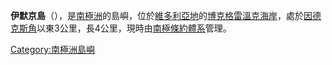 {{coord|73|23|S|168|2|E|source:GNIS|display=title}}

'''伊默京島'''（{{lang-en|Emerging Island}}），是[[南極洲|南極洲]]的島嶼，位於[[維多利亞地|維多利亞地]]的[[博克格雷溫克海岸|博克格雷溫克海岸]]，處於[[因德克斯角|因德克斯角]]以東3公里，長4公里，現時由[[南極條約體系|南極條約體系]]管理。

{{DEFAULTSORT:Emerging Island}}
[[Category:南極洲島嶼|Category:南極洲島嶼]]


{{BorchgrevinkCoast-geo-stub}}